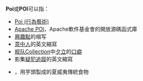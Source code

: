 '''Poi'''或'''POI'''可以指：
* [[Poi_(行為藝術)|Poi (行為藝術)]]
* [[Apache_POI|Apache POI]]，Apache軟件基金會的開放源碼函式庫
* [[興趣點|興趣點]]的缩写
* [[意中人|意中人]]的英文縮寫
* [[舰队Collection|舰队Collection]]中[[夕立號驅逐艦|夕立]]的[[口癖|口癖]]
* 影集[[疑犯追蹤|疑犯追蹤]]的英文縮寫
* {{link-en|夏威夷芋泥|Poi_(food)}}，用芋頭製成的夏威夷傳統食物

{{disambig|cat=非中文名称消歧义}}